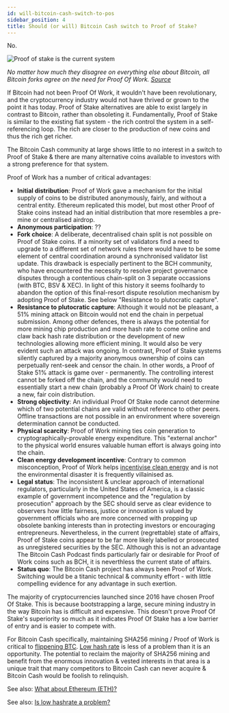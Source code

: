 ```yaml
---
id: will-bitcoin-cash-switch-to-pos
sidebar_position: 4
title: Should (or will) Bitcoin Cash switch to Proof of Stake?
---
```



No.

<img src={proofOfStakeUrl} alt="Proof of stake is the current system" />

_No matter how much they disagree on everything else about Bitcoin, all Bitcoin forks agree on the need for Proof Of Work. [Source](https://twitter.com/Pledditor/status/1687736357949493248)_

If Bitcoin had not been Proof Of Work, it wouldn't have been revolutionary, and the cryptocurrency industry would not have thrived or grown to the point it has today. Proof of Stake alternatives are able to exist largely in contrast to Bitcoin, rather than obsoleting it. Fundamentally, Proof of Stake is similar to the existing fiat system - the rich control the system in a self-referencing loop. The rich are closer to the production of new coins and thus the rich get richer.

The Bitcoin Cash community at large shows little to no interest in a switch to Proof of Stake & there are many alternative coins available to investors with a strong preference for that system.

Proof of Work has a number of critical advantages:

- **Initial distribution**: Proof of Work gave a mechanism for the initial supply of coins to be distributed anonymously, fairly, and without a central entity. Ethereum replicated this model, but most other Proof of Stake coins instead had an initial distribution that more resembles a pre-mine or centralised airdrop.
- **Anonymous participation**: ??
- **Fork choice**: A deliberate, decentralised chain split is not possible on Proof of Stake coins. If a minority set of validators find a need to upgrade to a different set of network rules there would have to be some element of central coordination around a synchronised validator list update. This drawback is especially pertinent to the BCH community, who have encountered the necessity to resolve project governance disputes through a contentious chain-split on 3 separate occassions (with BTC, BSV & XEC). In light of this history it seems foolhardy to abandon the option of this final-resort dispute resolution mechanism by adopting Proof of Stake. See below "Resistance to plutocratic capture".
- **Resistance to plutocratic capture**: Although it would not be pleasant, a 51% mining attack on Bitcoin would not end the chain in perpetual submission. Among other defences, there is always the potential for more mining chip production and more hash rate to come online and claw back hash rate distribution or the development of new technologies allowing more efficient mining. It would also be very evident such an attack was ongoing. In contrast, Proof of Stake systems silently captured by a majority anonymous ownership of coins can perpetually rent-seek and censor the chain. In other words, a Proof of Stake 51% attack is game over - permanently. The controlling interest cannot be forked off the chain, and the community would need to essentially start a new chain (probably a Proof Of Work chain) to create a new, fair coin distribution.
- **Strong objectivity**: An individual Proof Of Stake node cannot determine which of two potential chains are valid without reference to other peers. Offline transactions are not possible in an environment where sovereign determination cannot be conducted.
- **Physical scarcity**: Proof of Work mining ties coin generation to cryptographically-provable energy expenditure. This "external anchor" to the physical world ensures valuable human effort is always going into the chain.
- **Clean energy development incentive**: Contrary to common misconception, Proof of Work helps [incentivise clean energy](/faqs/Roadblocks/what-about-the-environment) and is not the environmental disaster it is frequently villainised as.
- **Legal status**: The inconsistent & unclear approach of international regulators, particularly in the United States of America, is a classic example of government incompetence and the "regulation by prosecution" approach by the SEC should serve as clear evidence to observers how little fairness, justice or innovation is valued by government officials who are more concerned with propping up obsolete banking interests than in protecting investors or encouraging entrepreneurs. Nevertheless, in the current (regrettable) state of affairs, Proof of Stake coins appear to be far more likely labelled or prosecuted as unregistered securities by the SEC. Although this is not an advantage The Bitcoin Cash Podcast finds particularly fair or desirable for Proof of Work coins such as BCH, it is neverthless the current state of affairs.
- **Status quo**: The Bitcoin Cash project has always been Proof of Work. Switching would be a titanic technical & community effort - with little compelling evidence for any advantage in such exertion.

The majority of cryptocurrencies launched since 2016 have chosen Proof Of Stake. This is because bootstrapping a large, secure mining industry in the way Bitcoin has is difficult and expensive. This doesn't prove Proof Of Stake's superiority so much as it indicates Proof Of Stake has a low barrier of entry and is easier to compete with.

For Bitcoin Cash specifically, maintaining SHA256 mining / Proof of Work is critical to [flippening BTC](/faqs/BCH-vs-BTC/can-bch-flip-btc). [Low hash rate](/faqs/BCH-vs-BTC/is-low-hashrate-a-problem) is less of a problem than it is an opportunity. The potential to reclaim the majority of SHA256 mining and benefit from the enormous innovation & vested interests in that area is a unique trait that many competitors to Bitcoin Cash can never acquire & Bitcoin Cash would be foolish to relinquish.

See also: [What about Ethereum (ETH)?](/faqs/Cryptocurrency/what-about-ethereum-eth)

See also: [Is low hashrate a problem?](/faqs/BCH-vs-BTC/is-low-hashrate-a-problem)

